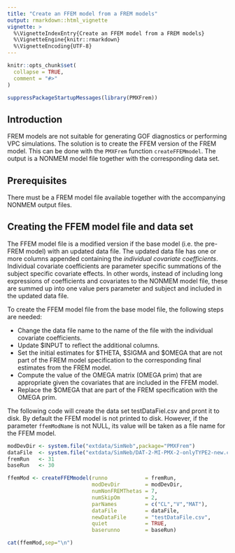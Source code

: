 ```yaml
---
title: "Create an FFEM model from a FREM models"
output: rmarkdown::html_vignette
vignette: >
  %\VignetteIndexEntry{Create an FFEM model from a FREM models}
  %\VignetteEngine{knitr::rmarkdown}
  %\VignetteEncoding{UTF-8}
---
```


```r
knitr::opts_chunk$set(
  collapse = TRUE,
  comment = "#>"
)
```

```r
suppressPackageStartupMessages(library(PMXFrem))
```

## Introduction

FREM models are not suitable for generating GOF diagnostics or performing VPC simulations. The solution is to create the FFEM version of the FREM model. This can be done with the `PMXFrem` function `createFFEMmodel`. The output is a NONMEM model file together with the corresponding data set.

## Prerequisites

There must be a FREM model file available together with the accompanying NONMEM output files.

## Creating the FFEM model file and data set

The FFEM model file is a modified version if the base model (i.e. the pre-FREM model) with an updated data file. The updated data file has one or more columns appended containing the _individual covariate coefficients_. Individual covariate coefficients are parameter specific summations of the subject specific covariate effects. In other words, instead of including long expressions of coefficients and covariates to the NONMEM model file, these are summed up into one value pers parameter and subject and included in the updated data file.

To create the FFEM model file from the base model file, the following steps are needed:

* Change the data file name to the name of the file with the individual covariate coefficients.
* Update $INPUT to reflect the additional columns. 
* Set the initial estimates for \$THETA, \$SIGMA and \$OMEGA that are not part of the FREM model specification to the corresponding final estimates from the FREM model.
* Compute the value of the OMEGA matrix (OMEGA prim) that are appropriate given the covariates that are included in the FFEM model.
* Replace the \$OMEGA that are part of the FREM specification with the OMEGA prim.

The following code will create the data set testDataFiel.csv and pront it to disk. By default the FFEM model is not printed to disk. However, if the parameter `ffemModName` is not NULL, its value will be taken as a file name for the FFEM model.
```r
modDevDir <- system.file("extdata/SimNeb",package="PMXFrem")
dataFile  <- system.file("extdata/SimNeb/DAT-2-MI-PMX-2-onlyTYPE2-new.csv",package="PMXFrem")
fremRun   <- 31
baseRun   <- 30

ffemMod <- createFFEMmodel(runno            = fremRun,
                           modDevDir        = modDevDir,
                           numNonFREMThetas = 7,
                           numSkipOm        = 2,
                           parNames         = c("CL","V","MAT"),
                           dataFile         = dataFile,
                           newDataFile      = "testDataFile.csv",
                           quiet            = TRUE,
                           baserunno        = baseRun)

```

```r
cat(ffemMod,sep="\n")
```


